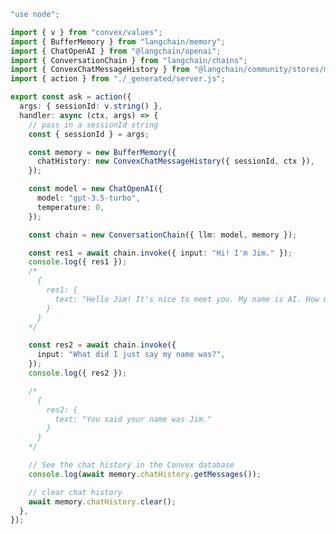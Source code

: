```typescript
"use node";

import { v } from "convex/values";
import { BufferMemory } from "langchain/memory";
import { ChatOpenAI } from "@langchain/openai";
import { ConversationChain } from "langchain/chains";
import { ConvexChatMessageHistory } from "@langchain/community/stores/message/convex";
import { action } from "./_generated/server.js";

export const ask = action({
  args: { sessionId: v.string() },
  handler: async (ctx, args) => {
    // pass in a sessionId string
    const { sessionId } = args;

    const memory = new BufferMemory({
      chatHistory: new ConvexChatMessageHistory({ sessionId, ctx }),
    });

    const model = new ChatOpenAI({
      model: "gpt-3.5-turbo",
      temperature: 0,
    });

    const chain = new ConversationChain({ llm: model, memory });

    const res1 = await chain.invoke({ input: "Hi! I'm Jim." });
    console.log({ res1 });
    /*
      {
        res1: {
          text: "Hello Jim! It's nice to meet you. My name is AI. How may I assist you today?"
        }
      }
    */

    const res2 = await chain.invoke({
      input: "What did I just say my name was?",
    });
    console.log({ res2 });

    /*
      {
        res2: {
          text: "You said your name was Jim."
        }
      }
    */

    // See the chat history in the Convex database
    console.log(await memory.chatHistory.getMessages());

    // clear chat history
    await memory.chatHistory.clear();
  },
});
```
